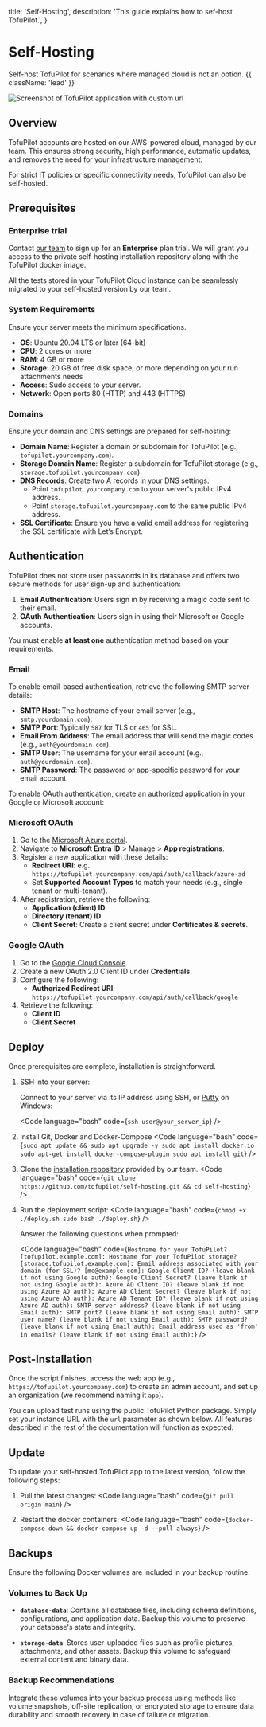   title: 'Self-Hosting',
  description: 'This guide explains how to sef-host TofuPilot.',
}

# Self-Hosting

Self-host TofuPilot for scenarios where managed cloud is not an option. {{ className: 'lead' }}

<Image
  src="/self-hosting-header.png"
  alt="Screenshot of TofuPilot application with custom url"
/>

## Overview

TofuPilot accounts are hosted on our AWS-powered cloud, managed by our team. This ensures strong security, high performance, automatic updates, and removes the need for your infrastructure management.

For strict IT policies or specific connectivity needs, TofuPilot can also be self-hosted.

## Prerequisites

### Enterprise trial

Contact [our team](mailto:support@tofupilot.com) to sign up for an **Enterprise** plan trial. We will grant you access to the private self-hosting installation repository along with the TofuPilot docker image.

All the tests stored in your TofuPilot Cloud instance can be seamlessly migrated to your self-hosted version by our team.

### System Requirements

Ensure your server meets the minimum specifications.

- **OS**: Ubuntu 20.04 LTS or later (64-bit)
- **CPU**: 2 cores or more
- **RAM**: 4 GB or more
- **Storage**: 20 GB of free disk space, or more depending on your run attachments needs
- **Access**: Sudo access to your server.
- **Network**: Open ports 80 (HTTP) and 443 (HTTPS)

### Domains

Ensure your domain and DNS settings are prepared for self-hosting:

- **Domain Name**: Register a domain or subdomain for TofuPilot (e.g., `tofupilot.yourcompany.com`).
- **Storage Domain Name**: Register a subdomain for TofuPilot storage (e.g., `storage.tofupilot.yourcompany.com`).
- **DNS Records**: Create two A records in your DNS settings:
  - Point `tofupilot.yourcompany.com` to your server's public IPv4 address.
  - Point `storage.tofupilot.yourcompany.com` to the same public IPv4 address.
- **SSL Certificate**: Ensure you have a valid email address for registering the SSL certificate with Let’s Encrypt.

## Authentication

TofuPilot does not store user passwords in its database and offers two secure methods for user sign-up and authentication:

1. **Email Authentication**: Users sign in by receiving a magic code sent to their email.
2. **OAuth Authentication**: Users sign in using their Microsoft or Google accounts.

You must enable **at least one** authentication method based on your requirements.

### Email

To enable email-based authentication, retrieve the following SMTP server details:

- **SMTP Host**: The hostname of your email server (e.g., `smtp.yourdomain.com`).
- **SMTP Port**: Typically `587` for TLS or `465` for SSL.
- **Email From Address**: The email address that will send the magic codes (e.g., `auth@yourdomain.com`).
- **SMTP User**: The username for your email account (e.g., `auth@yourdomain.com`).
- **SMTP Password**: The password or app-specific password for your email account.

To enable OAuth authentication, create an authorized application in your Google or Microsoft account:

### Microsoft OAuth

1. Go to the [Microsoft Azure portal](https://portal.azure.com).
2. Navigate to **Microsoft Entra ID** > Manage > **App registrations**.
3. Register a new application with these details:
   - **Redirect URI**: e.g. `https://tofupilot.yourcompany.com/api/auth/callback/azure-ad`
   - Set **Supported Account Types** to match your needs (e.g., single tenant or multi-tenant).
4. After registration, retrieve the following:
   - **Application (client) ID**
   - **Directory (tenant) ID**
   - **Client Secret**: Create a client secret under **Certificates & secrets**.

### Google OAuth

1. Go to the [Google Cloud Console](https://console.developers.google.com/apis/credentials).
2. Create a new OAuth 2.0 Client ID under **Credentials**.
3. Configure the following:
   - **Authorized Redirect URI**: `https://tofupilot.yourcompany.com/api/auth/callback/google`
4. Retrieve the following:
   - **Client ID**
   - **Client Secret**

## Deploy

Once prerequisites are complete, installation is straightforward.

1. SSH into your server:

   Connect to your server via its IP address using SSH, or [Putty](https://www.chiark.greenend.org.uk/~sgtatham/putty/latest.html) on Windows:

   <Code
    language="bash"
    code={`ssh user@your_server_ip`}
    />

2. Install Git, Docker and Docker-Compose
    <Code
      language="bash"
      code={`sudo apt update && sudo apt upgrade -y
    sudo apt install docker.io
    sudo apt-get install docker-compose-plugin
    sudo apt install git`}
      />

3. Clone the [installation repository](https://github.com/tofupilot/self-hosting) provided by our team.
    <Code
      language="bash"
      code={`git clone https://github.com/tofupilot/self-hosting.git && cd self-hosting`}
      />

4. Run the deployment script:
    <Code
      language="bash"
      code={`chmod +x ./deploy.sh
    sudo bash ./deploy.sh`}
      />

   Answer the following questions when prompted:

   <Code
      language="bash"
      code={`Hostname for your TofuPilot? [tofupilot.example.com]:
   Hostname for your TofuPilot storage? [storage.tofupilot.example.com]:
   Email address associated with your domain (for SSL)? [me@example.com]:
   Google Client ID? (leave blank if not using Google auth):
   Google Client Secret? (leave blank if not using Google auth):
   Azure AD Client ID? (leave blank if not using Azure AD auth):
   Azure AD Client Secret? (leave blank if not using Azure AD auth):
   Azure AD Tenant ID? (leave blank if not using Azure AD auth):
   SMTP server address? (leave blank if not using Email auth):
   SMTP port? (leave blank if not using Email auth):
   SMTP user name? (leave blank if not using Email auth):
   SMTP password? (leave blank if not using Email auth):
   Email address used as 'from' in emails? (leave blank if not using Email auth):`}
      />


## Post-Installation

Once the script finishes, access the web app (e.g., `https://tofupilot.yourcompany.com`) to create an admin account, and set up an organization (we recommend naming it `app`).

You can upload test runs using the public TofuPilot Python package. Simply set your instance URL with the `url` parameter as shown below. All features described in the rest of the documentation will function as expected.

<CodeGroup>
  <File
    title="OpenHTF"
    branch="automatic-testing"
    path="docs/openhtf/self-hosting/main.py"
  />
  <File
    title="Python"
    branch="automatic-testing"
    path="docs/client/self-hosting/main.py"
  />
</CodeGroup>

## Update

To update your self-hosted TofuPilot app to the latest version, follow the following steps:

1. Pull the latest changes:
    <Code
      language="bash"
      code={`git pull origin main`}
      />

2. Restart the docker containers:
    <Code
      language="bash"
      code={`docker-compose down && docker-compose up -d --pull always`}
      />

## Backups

Ensure the following Docker volumes are included in your backup routine:

### **Volumes to Back Up**

- **`database-data`**:
  Contains all database files, including schema definitions, configurations, and application data. Backup this volume to preserve your database's state and integrity.

- **`storage-data`**:
  Stores user-uploaded files such as profile pictures, attachments, and other assets. Backup this volume to safeguard external content and binary data.

### **Backup Recommendations**

Integrate these volumes into your backup process using methods like volume snapshots, off-site replication, or encrypted storage to ensure data durability and smooth recovery in case of failure or migration.
